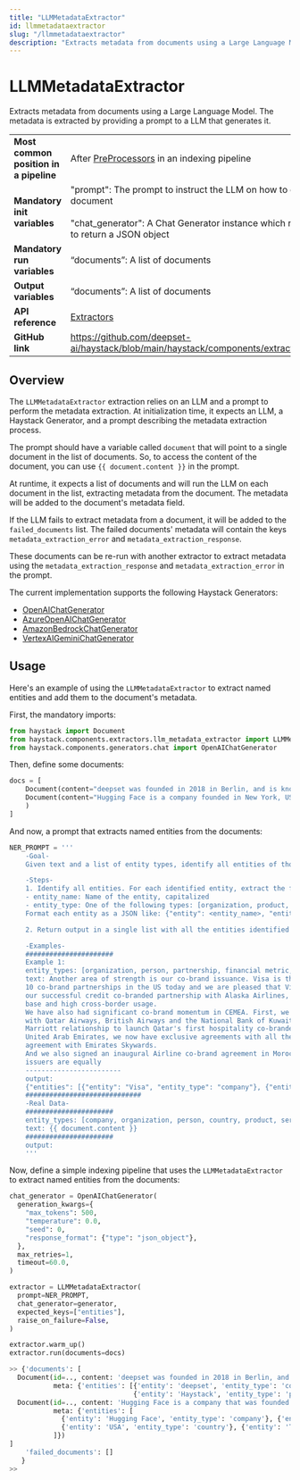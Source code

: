 ```yaml
---
title: "LLMMetadataExtractor"
id: llmmetadataextractor
slug: "/llmmetadataextractor"
description: "Extracts metadata from documents using a Large Language Model. The metadata is extracted by providing a prompt to a LLM that generates it."
---
```


# LLMMetadataExtractor

Extracts metadata from documents using a Large Language Model. The metadata is extracted by providing a prompt to a LLM that generates it.

|  |  |
| --- | --- |
| **Most common position in a pipeline** | After [PreProcessors](../../../docs/pipeline-components/preprocessors.mdx) in an indexing pipeline |
| **Mandatory init variables** | "prompt": The prompt to instruct the LLM on how to extract metadata from the document  <br /> <br />"chat_generator": A Chat Generator instance which represents the LLM configured to return a JSON object |
| **Mandatory run variables** | “documents”: A list of documents |
| **Output variables** | “documents”: A list of documents |
| **API reference** | [Extractors](ref:extractors-api) |
| **GitHub link** | https://github.com/deepset-ai/haystack/blob/main/haystack/components/extractors/llm_metadata_extractor.py |

## Overview

The `LLMMetadataExtractor` extraction relies on an LLM and a prompt to perform the metadata extraction. At initialization time, it expects an LLM, a Haystack Generator, and a prompt describing the metadata extraction process. 

The prompt should have a variable called `document` that will point to a single document in the list of documents. So, to access the content of the document, you can use `{{ document.content }}` in the prompt.

At runtime, it expects a list of documents and will run the LLM on each document in the list, extracting metadata from the document. The metadata will be added to the document's metadata field.

If the LLM fails to extract metadata from a document, it will be added to the `failed_documents` list. The failed documents' metadata will contain the keys `metadata_extraction_error` and `metadata_extraction_response`. 

These documents can be re-run with another extractor to extract metadata using the `metadata_extraction_response` and `metadata_extraction_error` in the prompt.

The current implementation supports the following Haystack Generators:

- [OpenAIChatGenerator](../generators/openaichatgenerator.mdx)
- [AzureOpenAIChatGenerator](../generators/azureopenaichatgenerator.mdx)
- [AmazonBedrockChatGenerator](../generators/amazonbedrockchatgenerator.mdx)
- [VertexAIGeminiChatGenerator](../generators/vertexaigeminichatgenerator.mdx)

## Usage

Here's an example of using the `LLMMetadataExtractor` to extract named entities and add them to the document's metadata.

First, the mandatory imports:

```python
from haystack import Document
from haystack.components.extractors.llm_metadata_extractor import LLMMetadataExtractor
from haystack.components.generators.chat import OpenAIChatGenerator
```

Then, define some documents:

```python
docs = [
    Document(content="deepset was founded in 2018 in Berlin, and is known for its Haystack framework"),
    Document(content="Hugging Face is a company founded in New York, USA and is known for its Transformers library"
    )
]

```

And now, a prompt that extracts named entities from the documents:

```python
NER_PROMPT = '''
    -Goal-
    Given text and a list of entity types, identify all entities of those types from the text.

    -Steps-
    1. Identify all entities. For each identified entity, extract the following information:
    - entity_name: Name of the entity, capitalized
    - entity_type: One of the following types: [organization, product, service, industry]
    Format each entity as a JSON like: {"entity": <entity_name>, "entity_type": <entity_type>}

    2. Return output in a single list with all the entities identified in steps 1.

    -Examples-
    ######################
    Example 1:
    entity_types: [organization, person, partnership, financial metric, product, service, industry, investment strategy, market trend]
    text: Another area of strength is our co-brand issuance. Visa is the primary network partner for eight of the top
    10 co-brand partnerships in the US today and we are pleased that Visa has finalized a multi-year extension of
    our successful credit co-branded partnership with Alaska Airlines, a portfolio that benefits from a loyal customer
    base and high cross-border usage.
    We have also had significant co-brand momentum in CEMEA. First, we launched a new co-brand card in partnership
    with Qatar Airways, British Airways and the National Bank of Kuwait. Second, we expanded our strong global
    Marriott relationship to launch Qatar's first hospitality co-branded card with Qatar Islamic Bank. Across the
    United Arab Emirates, we now have exclusive agreements with all the leading airlines marked by a recent
    agreement with Emirates Skywards.
    And we also signed an inaugural Airline co-brand agreement in Morocco with Royal Air Maroc. Now newer digital
    issuers are equally
    ------------------------
    output:
    {"entities": [{"entity": "Visa", "entity_type": "company"}, {"entity": "Alaska Airlines", "entity_type": "company"}, {"entity": "Qatar Airways", "entity_type": "company"}, {"entity": "British Airways", "entity_type": "company"}, {"entity": "National Bank of Kuwait", "entity_type": "company"}, {"entity": "Marriott", "entity_type": "company"}, {"entity": "Qatar Islamic Bank", "entity_type": "company"}, {"entity": "Emirates Skywards", "entity_type": "company"}, {"entity": "Royal Air Maroc", "entity_type": "company"}]}
    #############################
    -Real Data-
    ######################
    entity_types: [company, organization, person, country, product, service]
    text: {{ document.content }}
    ######################
    output:
    '''
```

Now, define a simple indexing pipeline that uses the `LLMMetadataExtractor` to extract named entities from the documents:

```python
chat_generator = OpenAIChatGenerator(
  generation_kwargs={
    "max_tokens": 500,
    "temperature": 0.0,
    "seed": 0,
    "response_format": {"type": "json_object"},
  },
  max_retries=1,
  timeout=60.0,
)

extractor = LLMMetadataExtractor(
  prompt=NER_PROMPT,
  chat_generator=generator,
  expected_keys=["entities"],
  raise_on_failure=False,
)

extractor.warm_up()
extractor.run(documents=docs)

>> {'documents': [
  Document(id=.., content: 'deepset was founded in 2018 in Berlin, and is known for its Haystack framework',
           meta: {'entities': [{'entity': 'deepset', 'entity_type': 'company'}, {'entity': 'Berlin', 'entity_type': 'city'},
                               {'entity': 'Haystack', 'entity_type': 'product'}]}),
  Document(id=.., content: 'Hugging Face is a company that was founded in New York, USA and is known for its Transformers library',
           meta: {'entities': [
             {'entity': 'Hugging Face', 'entity_type': 'company'}, {'entity': 'New York', 'entity_type': 'city'},
             {'entity': 'USA', 'entity_type': 'country'}, {'entity': 'Transformers', 'entity_type': 'product'}
           ]})
]
    'failed_documents': []
   }
>>
```